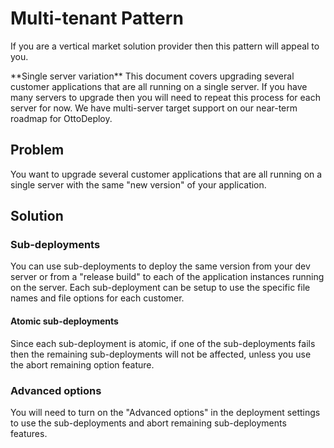  
# Multi-tenant Pattern

If you are a vertical market solution provider then this pattern will appeal to you.

<Callout type="info">
  **Single server variation** This document covers upgrading several customer
  applications that are all running on a single server. If you have many servers
  to upgrade then you will need to repeat this process for each server for now.
  We have multi-server target support on our near-term roadmap for OttoDeploy.
</Callout>

## Problem

You want to upgrade several customer applications that are all running on a single server with the same "new version" of your application.

## Solution

### Sub-deployments

You can use sub-deployments to deploy the same version from your dev server or from a "release build" to each of the application instances running on the server. Each sub-deployment can be setup to use the specific file names and file options for each customer.

#### Atomic sub-deployments

Since each sub-deployment is atomic, if one of the sub-deployments fails then the remaining sub-deployments will not be affected, unless you use the abort remaining option feature.

### Advanced options

You will need to turn on the "Advanced options" in the deployment settings to use the sub-deployments and abort remaining sub-deployments features.

